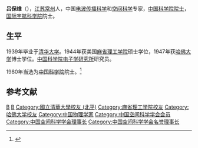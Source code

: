 {{Infobox_Person
| name = 吕保维
| image= 
| box_width= 
| occupation= 
| period = 
| birth_name=
| other_names =
| Sex =男
| birth_date= {{birth date|1916|7|22}}
| birth_place= [[江苏|江苏]][[常州|常州]]
| death_date= {{death date and age|2004|2|10|1916|7|22}}
| death_place= 
| nationality ={{PRC}}
| residence =
| party =
| religion =
| spouse = 
| relatives = 
|education= 
| past = 
{{Infobox_People_CAS
|学部=技术科学部
|专业=电波传播科学
|当选年=1980年
}}
| work =
|awards=
}}
'''吕保维'''（{{bd|1916年|7月22日|2004年|2月10日|catIdx=Lu呂}}），[[江苏|江苏]][[常州|常州]]人，中国[[电波传播科学|电波传播科学]]和[[空间科学|空间科学]]专家，[[中国科学院院士|中国科学院院士]]，[[国际宇航科学院|国际宇航科学院]]院士。

== 生平 ==
1939年毕业于[[清华大学|清华大学]]。1944年获美国[[麻省理工学院|麻省理工学院]]硕士学位，1947年获[[哈佛大学|哈佛大学]]博士学位。[[中国科学院电子学研究所|中国科学院电子学研究所]]研究员。

1980年当选为[[中国科学院|中国科学院]]院士。<ref>{{Cite web |url=http://www.people.com.cn/GB/keji/25509/29829/2108572.html |title=吕保维 |accessdate=2007-10-29 |archive-date=2012-05-21 |archive-url=https://web.archive.org/web/20120521112352/http://www.people.com.cn/GB/keji/25509/29829/2108572.html |dead-url=no }}</ref>

== 参考文献 ==
{{Reflist}}

{{中国科学家小作品}}
{{中国科学院技术科学部院士}}

{{Authority control}}
{{DEFAULTSORT: Lu, Bao Wei}}
[[Category:呂姓|B]]
[[Category:毗陵呂氏|B]]
[[Category:國立清華大學校友_(北平)|Category:國立清華大學校友 (北平)]]
[[Category:麻省理工学院校友|Category:麻省理工学院校友]]
[[Category:哈佛大学校友|Category:哈佛大学校友]]
[[Category:中国物理学家|Category:中国物理学家]]
[[Category:中国空间科学学会会员|Category:中国空间科学学会会员]]
[[Category:中国空间科学学会理事长|Category:中国空间科学学会理事长]]
[[Category:中国空间科学学会名誉理事长|Category:中国空间科学学会名誉理事长]]
